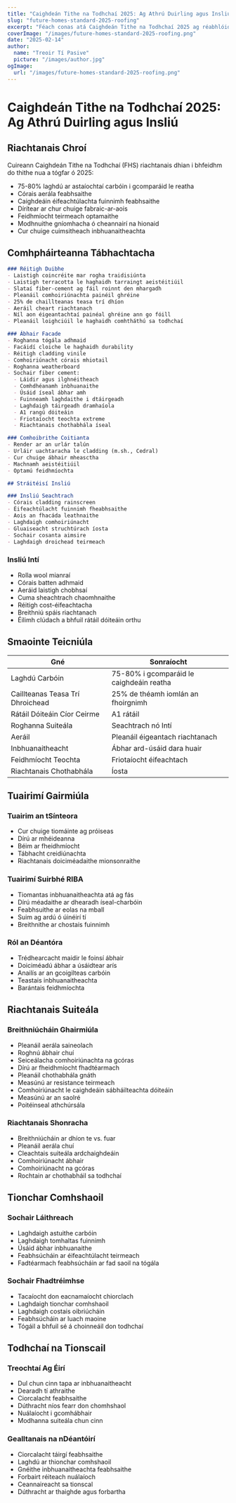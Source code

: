```yaml
---
title: "Caighdeán Tithe na Todhchaí 2025: Ag Athrú Duirling agus Insliú"
slug: "future-homes-standard-2025-roofing"
excerpt: "Féach conas atá Caighdeán Tithe na Todhchaí 2025 ag réabhlóidiú tógáil cónaithe le riachtanais nua do réitigh duirling agus insliú inbhuanaithe."
coverImage: "/images/future-homes-standard-2025-roofing.png"
date: "2025-02-14"
author:
  name: "Treoir Tí Pasive"
  picture: "/images/author.jpg"
ogImage:
  url: "/images/future-homes-standard-2025-roofing.png"
---
```


# Caighdeán Tithe na Todhchaí 2025: Ag Athrú Duirling agus Insliú

## Riachtanais Chroí

Cuireann Caighdeán Tithe na Todhchaí (FHS) riachtanais dhian i bhfeidhm do thithe nua a tógfar ó 2025:

- 75-80% laghdú ar astaíochtaí carbóin i gcomparáid le reatha
- Córais aerála feabhsaithe
- Caighdeáin éifeachtúlachta fuinnimh feabhsaithe
- Dírítear ar chur chuige fabraic-ar-aois
- Feidhmíocht teirmeach optamaithe
- Modhnuithe gníomhacha ó cheannairí na hionaid
- Cur chuige cuimsitheach inbhuanaitheachta

## Comhpháirteanna Tábhachtacha

```markdown
### Réitigh Duibhe
- Laistigh coincréite mar rogha traidisiúnta
- Laistigh terracotta le haghaidh tarraingt aeistéitiúil
- Slataí fiber-cement ag fáil roinnt den mhargadh
- Pleanáil comhoiriúnachta painéil ghréine
- 25% de chaillteanas teasa trí dhíon
- Aeráil cheart riachtanach
- Níl aon éigeantachtaí painéal ghréine ann go fóill
- Pleanáil loighciúil le haghaidh comhtháthú sa todhchaí

### Ábhair Facade
- Roghanna tógála adhmaid
- Facáidí cloiche le haghaidh durability
- Réitigh cladding vinile
- Comhoiriúnacht córais mhiotail
- Roghanna weatherboard
- Sochair fiber cement:
  - Láidir agus ilghnéitheach
  - Comhdhéanamh inbhuanaithe
  - Úsáid íseal ábhar amh
  - Fuinneamh laghdaithe i dtáirgeadh
  - Laghdaigh táirgeadh dramhaíola
  - A1 rangú dóiteáin
  - Friotaíocht teochta extreme
  - Riachtanais chothabhála íseal

### Comhoibrithe Coitianta
- Render ar an urlár talún
- Urláir uachtaracha le cladding (m.sh., Cedral)
- Cur chuige ábhair mheasctha
- Machnamh aeistéitiúil
- Optamú feidhmíochta

## Stráitéisí Insliú

### Insliú Seachtrach
- Córais cladding rainscreen
- Éifeachtúlacht fuinnimh fheabhsaithe
- Aois an fhacáda leathnaithe
- Laghdaigh comhoiriúnacht
- Gluaiseacht struchtúrach íosta
- Sochair cosanta aimsire
- Laghdaigh droichead teirmeach
```

### Insliú Intí
- Rolla wool mianraí
- Córais batten adhmaid
- Aeráid laistigh chobhsaí
- Cuma sheachtrach chaomhnaithe
- Réitigh cost-éifeachtacha
- Breithniú spáis riachtanach
- Éilimh clúdach a bhfuil rátáil dóiteáin orthu

## Smaointe Teicniúla

| Gné | Sonraíocht |
|-----|------------|
| Laghdú Carbóin | 75-80% i gcomparáid le caighdeáin reatha |
| Caillteanas Teasa Trí Dhroichead | 25% de théamh iomlán an fhoirgnimh |
| Rátáil Dóiteáin Cíor Ceirme | A1 rátáil |
| Roghanna Suiteála | Seachtrach nó Intí |
| Aeráil | Pleanáil éigeantach riachtanach |
| Inbhuanaitheacht | Ábhar ard-úsáid dara huair |
| Feidhmíocht Teochta | Friotaíocht éifeachtach |
| Riachtanais Chothabhála | Íosta |

## Tuairimí Gairmiúla

### Tuairim an tSínteora
- Cur chuige tiomáinte ag próiseas
- Dírú ar mhéideanna
- Béim ar fheidhmíocht
- Tábhacht creidiúnachta
- Riachtanais doiciméadaithe mionsonraithe

### Tuairimí Suirbhé RIBA
- Tiomantas inbhuanaitheachta atá ag fás
- Dírú méadaithe ar dhearadh íseal-charbóin
- Feabhsuithe ar eolas na mball
- Suim ag ardú ó úinéirí tí
- Breithnithe ar chostais fuinnimh

### Ról an Déantóra
- Trédhearcacht maidir le foinsí ábhair
- Doiciméadú ábhar a úsáidtear arís
- Anailís ar an gcoigilteas carbóin
- Teastais inbhuanaitheachta
- Barántais feidhmíochta

## Riachtanais Suiteála

### Breithniúcháin Ghairmiúla
- Pleanáil aerála saineolach
- Roghnú ábhair chuí
- Seiceálacha comhoiriúnachta na gcóras
- Dírú ar fheidhmíocht fhadtéarmach
- Pleanáil chothabhála gnáth
- Measúnú ar resistance teirmeach
- Comhoiriúnacht le caighdeáin sábháilteachta dóiteáin
- Measúnú ar an saolré
- Poitéinseal athchúrsála

### Riachtanais Shonracha
- Breithniúcháin ar dhíon te vs. fuar
- Pleanáil aerála chuí
- Cleachtais suiteála ardchaighdeáin
- Comhoiriúnacht ábhair
- Comhoiriúnacht na gcóras
- Rochtain ar chothabháil sa todhchaí

## Tionchar Comhshaoil

### Sochair Láithreach
- Laghdaigh astuithe carbóin
- Laghdaigh tomhaltas fuinnimh
- Úsáid ábhar inbhuanaithe
- Feabhsúcháin ar éifeachtúlacht teirmeach
- Fadtéarmach feabhsúcháin ar fad saoil na tógála

### Sochair Fhadtréimhse
- Tacaíocht don eacnamaíocht chiorclach
- Laghdaigh tionchar comhshaoil
- Laghdaigh costais oibriúcháin
- Feabhsúcháin ar luach maoine
- Tógáil a bhfuil sé á choinneáil don todhchaí

## Todhchaí na Tionscail

### Treochtaí Ag Éirí
- Dul chun cinn tapa ar inbhuanaitheacht
- Dearadh tí athraithe
- Ciorcalacht feabhsaithe
- Dúthracht níos fearr don chomhshaol
- Nuálaíocht i gcomhábhair
- Modhanna suiteála chun cinn

### Gealltanais na nDéantóirí
- Ciorcalacht táirgí feabhsaithe
- Laghdú ar thionchar comhshaoil
- Gnéithe inbhuanaitheachta feabhsaithe
- Forbairt réiteach nuálaíoch
- Ceannaireacht sa tionscal
- Dúthracht ar thaighde agus forbartha